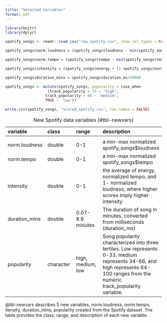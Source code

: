 ```yaml
---
title: "Selected Variables"
format: pdf
---
```


```r
library(knitr)
library(dplyr)

spotify_songs <- readr::read_csv("raw_spotify.csv", show_col_types = FALSE)

spotify_songs$norm.loudness = (spotify_songs$loudness - min(spotify_songs$loudness)) / (max(spotify_songs$loudness) - min(spotify_songs$loudness))

spotify_songs$norm.tempo = (spotify_songs$tempo - min(spotify_songs$tempo)) / (max(spotify_songs$tempo) - min(spotify_songs$tempo))

spotify_songs$intensity = (spotify_songs$energy + (1-spotify_songs$norm.loudness) + spotify_songs$norm.tempo)/3

spotify_songs$duration_mins = spotify_songs$duration_ms/60000

spotify_songs <- mutate(spotify_songs, popularity = case_when 
                   (track_popularity > 33 ~ 'high',
                  track_popularity > 66 ~ 'medium',
                  TRUE ~ 'low'))

write.csv(spotify_songs, "scored_spotify.csv", row.names = FALSE)
```

| variable        | class     | range             | description                            |
|:-----------------|:-----------------|:-----------------|:-----------------|
                                                                      |
| norm.loudness   | double    | 0-1               | a min-max normalized spotify_songs\$loudness                                                                      |
| norm.tempo      | double    | 0-1               | a min-max normalized spotify_songs\$tempo                                                                         |
| intensity       | double    | 0-1               | the average of energy, normalized tempo, and 1- normalized loudness, where higher scores imply higher intensity                                                                              |
| duration_mins   | double    | 0.07-8.6 minutes  | The duration of song in minutes, converted from milliseconds (duration_ms)                                        |
| popularity      | character | high, medium, low | Song popularity characterized into three tertiles. Low represents 0-33, medium represents 34-66, and high represents 64-100 ranges from the numeric track_popularity variable.                                                                                          |

: New Spotify data variables {#tbl-newvars}

@tbl-newvars describes 5 new variables, norm.loudness, norm.tempo, itensity, duration_mins, popularity created from the Spotify dataset. The table provides the class, range, and description of each new variable.
